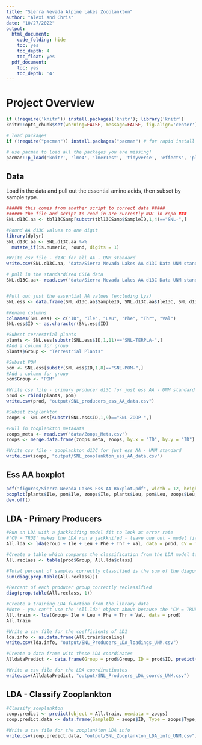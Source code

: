 ```yaml
---
title: "Sierra Nevada Alpine Lakes Zooplankton"
author: "Alexi and Chris"
date: "10/27/2022"
output:
  html_document:
    code_folding: hide
    toc: yes
    toc_depth: 4
    toc_float: yes
  pdf_document:
    toc: yes
    toc_depth: '4'
---
```


# Project Overview

```r
if (!require('knitr')) install.packages('knitr'); library('knitr')
knitr::opts_chunk$set(warning=FALSE, message=FALSE, fig.align='center')

# load packages
if (!require("pacman")) install.packages("pacman") # for rapid install if not in library

# use pacman to load all the packages you are missing!
pacman::p_load('knitr', 'lme4', 'lmerTest', 'tidyverse', 'effects', 'plyr', 'dplyr', 'plotrix', 'car',"gridExtra", "cowplot", "tools", "mgcv", "gratia", "MASS", "stats", "tidymv", "sjstats", "coin", "emmeans", "ggplot2", "mda", "nortest", "reshape2", "gmm", "propagate")

```


## Data  
Load in the data and pull out the essential amino acids, then subset by sample type.  
```r

###### this comes from another script to correct data #####
###### the file and script to read in are currently NOT in repo ### 
SNL.d13C.aa <- tbl13CSamp[substr(tbl13CSamp$SampleID,1,4)=="SNL-",]

#Round AA d13C values to one digit
library(dplyr)
SNL.d13C.aa <- SNL.d13C.aa %>%
  mutate_if(is.numeric, round, digits = 1)

#Write csv file - d13C for all AA - UNM standard
write.csv(SNL.d13C.aa, "data/Sierra Nevada Lakes AA d13C Data UNM standard.csv")

```

```r
# pull in the standardized CSIA data
SNL.d13C.aa<- read.csv("data/Sierra Nevada Lakes AA d13C Data UNM standard.csv")


#Pull out just the essential AA values (excluding Lys)
SNL.ess <- data.frame(SNL.d13C.aa$SampleID, SNL.d13C.aa$Ile13C, SNL.d13C.aa$Leu13C, SNL.d13C.aa$Phe13C, SNL.d13C.aa$Thr13C, SNL.d13C.aa$Val13C)

#Rename columns
colnames(SNL.ess) <- c("ID", "Ile", "Leu", "Phe", "Thr", "Val")
SNL.ess$ID <- as.character(SNL.ess$ID)

#Subset terrestrial plants
plants <- SNL.ess[substr(SNL.ess$ID,1,11)=="SNL-TERPLA-",]
#Add a column for group
plants$Group <- "Terrestrial Plants"

#Subset POM
pom <- SNL.ess[substr(SNL.ess$ID,1,8)=="SNL-POM-",]
#Add a column for group
pom$Group <- "POM"

#Write csv file - primary producer d13C for just ess AA - UNM standard
prod <- rbind(plants, pom)
write.csv(prod, "output/SNL_producers_ess_AA_data.csv")

#Subset zooplankton
zoops <- SNL.ess[substr(SNL.ess$ID,1,9)=="SNL-ZOOP-",]

#Pull in zooplankton metadata
zoops_meta <- read.csv("data/Zoops_Meta.csv")
zoops <- merge.data.frame(zoops_meta, zoops, by.x = "ID", by.y = "ID")

#Write csv file - zooplankton d13C for just ess AA - UNM standard
write.csv(zoops, "output/SNL_zooplankton_ess_AA_data.csv")

```


## Ess AA boxplot
```r
pdf("figures/Sierra Nevada Lakes Ess AA Boxplot.pdf", width = 12, height = 8)
boxplot(plants$Ile, pom$Ile, zoops$Ile, plants$Leu, pom$Leu, zoops$Leu, plants$Phe, pom$Phe, zoops$Phe, plants$Thr, pom$Thr, zoops$Thr, plants$Val, pom$Val, zoops$Val)
dev.off()

```


## LDA - Primary Producers
```r
#Run an LDA with a jackknifing model fit to look at error rate
#'CV = TRUE' makes the LDA run a jackknifed - leave one out - model fit
All.lda <- lda(Group ~ Ile + Leu + Phe + Thr + Val, data = prod, CV = TRUE)

#Create a table which compares the classification from the LDA model to the actual classification
All.reclass <- table(prod$Group, All.lda$class)

#Total percent of samples correctly classified is the sum of the diagonal of this table
sum(diag(prop.table(All.reclass)))

#Percent of each producer group correctly reclassified
diag(prop.table(All.reclass, 1))

#Create a training LDA function from the library data
#Note - you can't use the 'All.lda' object above because the 'CV = TRUE' command was used to create it, and for some reason this won't work with the predict() function
All.train <- lda(Group~ Ile + Leu + Phe + Thr + Val, data = prod)
All.train

#Write a csv file for the coefficients of LD1
lda.info <- as.data.frame(All.train$scaling)
write.csv(lda.info, "output/SNL_Producers_LDA_loadings_UNM.csv")

#Create a data frame with these LDA coordinates
AlldataPredict <- data.frame(Group = prod$Group, ID = prod$ID, predict(All.train)$x)

#Write a csv file for the LDA coordinatinates
write.csv(AlldataPredict, "output/SNL_Producers_LDA_coords_UNM.csv")

```


## LDA - Classify Zooplankton
```r
#Classify zooplankton
zoop.predict <- predict(object = All.train, newdata = zoops)
zoop.predict.data <- data.frame(SampleID = zoops$ID, Type = zoops$Type, Lake = zoops$Lake, zoop.predict)

#Write a csv file for the zooplankton LDA info
write.csv(zoop.predict.data, "output/SNL_Zooplankton_LDA_info_UNM.csv")

```

